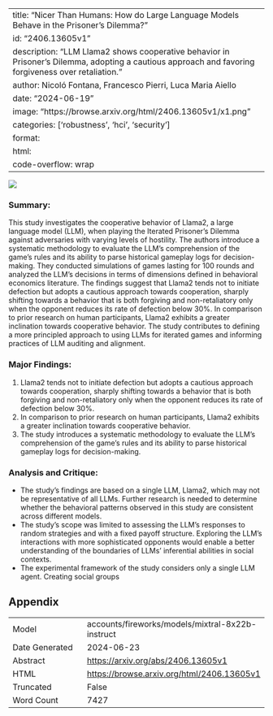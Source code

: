 
---
title: "Nicer Than Humans: How do Large Language Models Behave in the Prisoner's Dilemma?"
id: "2406.13605v1"
description: "LLM Llama2 shows cooperative behavior in Prisoner's Dilemma, adopting a cautious approach and favoring forgiveness over retaliation."
author: Nicoló Fontana, Francesco Pierri, Luca Maria Aiello
date: "2024-06-19"
image: "https://browse.arxiv.org/html/2406.13605v1/x1.png"
categories: ['robustness', 'hci', 'security']
format:
  html:
    code-overflow: wrap
---

![](https://browse.arxiv.org/html/2406.13605v1/x1.png)

### Summary:

This study investigates the cooperative behavior of Llama2, a large language model (LLM), when playing the Iterated Prisoner's Dilemma against adversaries with varying levels of hostility. The authors introduce a systematic methodology to evaluate the LLM's comprehension of the game's rules and its ability to parse historical gameplay logs for decision-making. They conducted simulations of games lasting for 100 rounds and analyzed the LLM's decisions in terms of dimensions defined in behavioral economics literature. The findings suggest that Llama2 tends not to initiate defection but adopts a cautious approach towards cooperation, sharply shifting towards a behavior that is both forgiving and non-retaliatory only when the opponent reduces its rate of defection below 30%. In comparison to prior research on human participants, Llama2 exhibits a greater inclination towards cooperative behavior. The study contributes to defining a more principled approach to using LLMs for iterated games and informing practices of LLM auditing and alignment.

### Major Findings:

1. Llama2 tends not to initiate defection but adopts a cautious approach towards cooperation, sharply shifting towards a behavior that is both forgiving and non-retaliatory only when the opponent reduces its rate of defection below 30%.
2. In comparison to prior research on human participants, Llama2 exhibits a greater inclination towards cooperative behavior.
3. The study introduces a systematic methodology to evaluate the LLM's comprehension of the game's rules and its ability to parse historical gameplay logs for decision-making.

### Analysis and Critique:

* The study's findings are based on a single LLM, Llama2, which may not be representative of all LLMs. Further research is needed to determine whether the behavioral patterns observed in this study are consistent across different models.
* The study's scope was limited to assessing the LLM's responses to random strategies and with a fixed payoff structure. Exploring the LLM's interactions with more sophisticated opponents would enable a better understanding of the boundaries of LLMs' inferential abilities in social contexts.
* The experimental framework of the study considers only a single LLM agent. Creating social groups

## Appendix

|          |          |
|----------|----------|
| Model     | accounts/fireworks/models/mixtral-8x22b-instruct       |
| Date Generated     | 2024-06-23       |
| Abstract | [https://arxiv.org/abs/2406.13605v1](https://arxiv.org/abs/2406.13605v1)        |
| HTML     | [https://browse.arxiv.org/html/2406.13605v1](https://browse.arxiv.org/html/2406.13605v1)       |
| Truncated       | False       |
| Word Count       | 7427       |